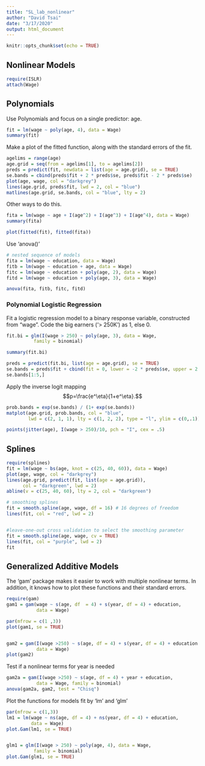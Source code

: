 ```yaml
---
title: "SL_lab_nonlinear"
author: "David Tsai"
date: "3/17/2020"
output: html_document
---
```


```r
knitr::opts_chunk$set(echo = TRUE)
```

## Nonlinear Models
```r
require(ISLR)
attach(Wage)
```


Polynomials
---------------

Use Polynomials and focus on a single predictor: age.

```r
fit = lm(wage ~ poly(age, 4), data = Wage)
summary(fit)
```

Make a plot of the fitted function, along with the standard errors of the fit.

```r
agelims = range(age)
age.grid = seq(from = agelims[1], to = agelims[2])
preds = predict(fit, newdata = list(age = age.grid), se = TRUE)
se.bands = cbind(preds$fit + 2 * preds$se, preds$fit - 2 * preds$se)
plot(age, wage, col = "darkgrey")
lines(age.grid, preds$fit, lwd = 2, col = "blue")
matlines(age.grid, se.bands, col = "blue", lty = 2)
```

Other ways to do this.

```r
fita = lm(wage ~ age + I(age^2) + I(age^3) + I(age^4), data = Wage)
summary(fita)

plot(fitted(fit), fitted(fita))
```

Use 'anova()'

```r
# nested sequence of models
fita = lm(wage ~ education, data = Wage)
fitb = lm(wage ~ education + age, data = Wage)
fitc = lm(wage ~ education + poly(age, 2), data = Wage)
fitd = lm(wage ~ education + poly(age, 3), data = Wage)

anova(fita, fitb, fitc, fitd)
```


### Polynomial Logistic Regression
Fit a logistic regression model to a binary response variable, constructed from "wage".
Code the big earners ('> 250K') as 1, else 0.

```r
fit.bi = glm(I(wage > 250) ~ poly(age, 3), data = Wage, 
          family = binomial)

summary(fit.bi)

preds = predict(fit.bi, list(age = age.grid), se = TRUE)
se.bands = preds$fit + cbind(fit = 0, lower = -2 * preds$se, upper = 2 * preds$se)
se.bands[1:5,]
```

Apply the inverse logit mapping
$$p=\frac{e^\eta}{1+e^\eta}.$$

```r
prob.bands = exp(se.bands) / (1+ exp(se.bands))
matplot(age.grid, prob.bands, col = "blue", 
        lwd = c(2, 1, 1), lty = c(1, 2, 2), type = "l", ylim = c(0,.1))

points(jitter(age), I(wage > 250)/10, pch = "I", cex = .5)
```


## Splines
```r
require(splines)
fit = lm(wage ~ bs(age, knot = c(25, 40, 60)), data = Wage)
plot(age, wage, col = "darkgrey")
lines(age.grid, predict(fit, list(age = age.grid)), 
      col = "darkgreen", lwd = 2)
abline(v = c(25, 40, 60), lty = 2, col = "darkgreen")

# smoothing splines
fit = smooth.spline(age, wage, df = 16) # 16 degrees of freedom
lines(fit, col = "red", lwd = 2)


#leave-one-out cross validation to select the smoothing parameter
fit = smooth.spline(age, wage, cv = TRUE)
lines(fit, col = "purple", lwd = 2)
fit
```


## Generalized Additive Models

The 'gam' package makes it easier to work with multiple nonlinear terms.
In addition, it knows how to plot these functions and their standard errors.

```r
require(gam)
gam1 = gam(wage ~ s(age, df  = 4) + s(year, df = 4) + education, 
           data = Wage)

par(mfrow = c(1 ,3))
plot(gam1, se = TRUE)


gam2 = gam(I(wage >250) ~ s(age, df = 4) + s(year, df = 4) + education,
           data = Wage)
plot(gam2)
```


Test if a nonlinear terms for year is needed
```r
gam2a = gam(I(wage >250) ~ s(age, df = 4) + year + education,
           data = Wage, family = binomial)
anova(gam2a, gam2, test = "Chisq")
```


Plot the functions for models fit by 'lm' and 'glm'
```r
par(mfrow = c(1,3))
lm1 = lm(wage ~ ns(age, df = 4) + ns(year, df = 4) + education,
         data = Wage)
plot.Gam(lm1, se = TRUE)


glm1 = glm(I(wage > 250) ~ poly(age, 4), data = Wage, 
          family = binomial)
plot.Gam(glm1, se = TRUE)
```

